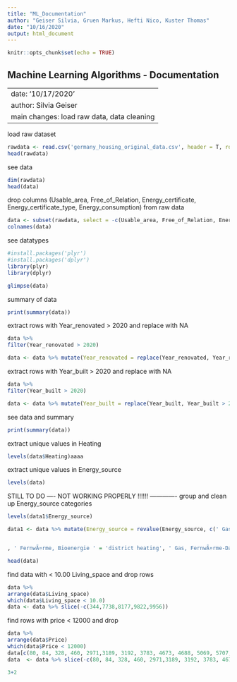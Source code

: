 ```yaml
---
title: "ML_Documentation"
author: "Geiser Silvia, Gruen Markus, Hefti Nico, Kuster Thomas"
date: "10/16/2020"
output: html_document
---
```


```r
knitr::opts_chunk$set(echo = TRUE)
```



## Machine Learning Algorithms - Documentation 

---
date: '10/17/2020'
author: Silvia Geiser
main changes: load raw data, data cleaning
---
load raw dataset
```r
rawdata <- read.csv('germany_housing_original_data.csv', header = T, row.names = 'X')
head(rawdata)
```

see data
```r
dim(rawdata)
head(data)
```


drop columns (Usable_area, Free_of_Relation, Energy_certificate, Energy_certificate_type, Energy_consumption) from raw data
```r
data <- subset(rawdata, select = -c(Usable_area, Free_of_Relation, Energy_certificate, Energy_certificate_type, Energy_consumption))
colnames(data)
```

see datatypes
```r
#install.packages('plyr')
#install.packages('dplyr')
library(plyr)
library(dplyr)

glimpse(data)
```

summary of data
```r
print(summary(data))
```


extract rows with Year_renovated > 2020 and replace with NA
```r
data %>%
filter(Year_renovated > 2020)

data <- data %>% mutate(Year_renovated = replace(Year_renovated, Year_renovated > 2020, NA))
```



extract rows with Year_built > 2020 and replace with NA
```r
data %>%
filter(Year_built > 2020)

data <- data %>% mutate(Year_built = replace(Year_built, Year_built > 2020, NA))
```

see data and summary
```r
print(summary(data))
```
extract unique values in Heating
```r
levels(data$Heating)aaaa
```

extract unique values in Energy_source

```r
levels(data)
```


STILL TO DO ---- NOT WORKING PROPERLY !!!!!! -------------
group and clean up Energy_source categories
```r

levels(data1$Energy_source)

data1 <- data %>% mutate(Energy_source = revalue(Energy_source, c(' Gas ' = 'natural gas', ' Ã–l ' = 'oil')))


, ' FernwÃ¤rme, Bioenergie ' = 'district heating', ' Gas, FernwÃ¤rme-Dampf ' = 'natural gas', ' Solar, Ã–l ' = 'renewable energies', ' Solar, Holz-Hackschnitzel ' = 'renewable energies', ' Erdgas schwer ' = 'natural gas', ' Solar, Holzpellets, Holz ' = 'renewable energies', ' ErdwÃ¤rme ' = 'renewable energies', ' Holzpellets, Strom ' = 'wood', ' Holz ' = 'wood', ' Solar, Erdgas schwer ' = 'renewable energies', ' Solar, Ã–l, Strom, KWK fossil ' = 'renewable energies', ' UmweltwÃ¤rme ' = 'renewable energies', ' KWK erneuerbar ' = 'renewable energies', ' Bioenergie ' = 'renewable energies', ' Solar ' = 'renewable energies', ' Gas, Strom ' = 'natural gas', ' NahwÃ¤rme ' = 'renewable energies', ' Gas, Holz ' = 'natural gas', ' FernwÃ¤rme-Dampf ' = 'district heating', ' Solar, Holzpellets, Ã–l ' = 'renewable energies', ' Erdgas schwer, Bioenergie ' = 'natural gas', ' WÃ¤rmelieferung ' = 'district heating', ' Ã–l, Bioenergie ' = 'oil', ' Gas, Ã–l, Strom ' = 'natural gas', ' Kohle, Holz ' = 'coal', ' Holz, Bioenergie ' = 'wood', ' Holzpellets, Holz ' = 'wood', ' Strom, UmweltwÃ¤rme ' = 'electricity', ' Strom ' = 'electricity', ' ErdwÃ¤rme, Holzpellets ' = 'renewable energies', ' FernwÃ¤rme ' = 'district heating', ' Holzpellets ' = 'wood', ' Gas, Ã–l ' = 'natural gas', ' Holz-Hackschnitzel ' = 'wood', ' Erdgas leicht ' = 'natural gas', ' Strom, Holz ' = 'electricity', ' Ã–l, Strom ' = 'oil', ' Solar, Gas ' = 'renewable energies', ' Holzpellets, Ã–l ' = 'wood', ' Solar, Ã–l, Holz ' = 'renewable energies', ' FlÃ¼ssiggas ' = 'natural gas', ' Solar, Holzpellets ' = 'renewable energies', ' Ã–l, Holz ' = 'oil', ' Erdgas schwer, Holz ' = 'natural gas', ' Gas, Holz-Hackschnitzel ' = 'natural gas', ' Holzpellets, Holz-Hackschnitzel ' = 'wood', ' Solar, Ã–l, Strom ' = 'renewable energies', ' Strom, Kohle ' = 'electricity', ' ErdwÃ¤rme, Solar ' = 'district heating', ' Solar, Ã–l, Bioenergie ' = 'renewable energies', ' Gas, Bioenergie ' = 'natural gas', ' Windenergie ' = 'renewable energies', ' Ã–l, Strom, Holz ' = 'oil', ' Solar, Strom, Bioenergie ' = 'renewable energies', ' Holzpellets, Gas, Ã–l ' = 'wood', ' Strom, Bioenergie ' = 'electricity', ' Erdgas leicht, Erdgas schwer ' = 'natural gas', ' Wasserenergie ' = 'renewable energies', ' Kohle ' = 'coal', ' Solar, Ã–l, Holz-Hackschnitzel ' = 'renewable energies', ' Gas, KWK fossil ' = 'natural gas', ' ErdwÃ¤rme, FernwÃ¤rme ' = 'renewable energies', ' Ã–l, Kohle ' = 'oil', ' FlÃ¼ssiggas, Holz ' = 'natural gas', ' Ã–l, Kohle, Holz ' = 'oil', ' FernwÃ¤rme, NahwÃ¤rme, KWK fossil ' = 'district heating', ' KWK fossil ' = 'district heating', ' ErdwÃ¤rme, Gas ' = 'renewable energies', ' Strom, Kohle, Holz ' = 'electricity', 'KWK regenerativ ' = 'district heating', ' ErdwÃ¤rme, UmweltwÃ¤rme ' = 'renewable energies', ' Solar, UmweltwÃ¤rme ' = 'renewable energies', ' Kohle/Koks ' = 'coal', ' Solar, Gas, Ã–l ' = 'renewable energies', ' Solar, Gas, Wasserenergie ' = 'renewable energies', ' Ã–l, UmweltwÃ¤rme ' = 'oil', ' Solar, Strom ' = 'renewable energies', ' Ã–l, FernwÃ¤rme ' = 'oil', ' FernwÃ¤rme, FlÃ¼ssiggas ' = ' district heating', ' Solar, Holz ' = 'renewable energies', ' Solar, Gas, Holz ' = 'renewable energies', ' Holzpellets, Kohle, Holz ' = 'wood', ' Ã–l, Strom, Kohle, Holz ' = 'oil', ' Strom, Holz-Hackschnitzel ' = 'electricity', ' ErdwÃ¤rme, Solar, UmweltwÃ¤rme ' = 'renewable energies', ' Solar, Gas, Ã–l, Holz ' = 'renewable energies', ' Gas, Strom, Kohle, Holz ' = 'natural gas', ' Gas, Ã–l, Kohle ' = 'natural gas', ' Gas, Kohle, Holz ' = 'natural gas', ' Gas, FernwÃ¤rme ' = 'natural gas', ' Solar, Gas, Strom ' = 'renewable energies', ' Solar, Gas, Strom, Holz ' = 'renewable energies', ' Holzpellets, Gas ' = 'wood', ' ErdwÃ¤rme, Strom ' = 'renewable energies', ' Strom, FlÃ¼ssiggas ' = 'electricity', ' Solar, Bioenergie ' = 'renewable energies', ' Gas, Ã–l, Kohle, Holz ' = 'natural gas', ' Gas, Strom, Holz ' = 'natural gas', ' Gas, Ã–l, Holz ' = 'natural gas', ' Gas, Wasserenergie ' = 'natural gas', ' ErdwÃ¤rme, Solar, Holzpellets, Holz ' = 'district heating', ' Solar, Holzpellets, Strom ', 'renewable energies', warn_missing = F)))
```

```r
head(data)
```


find data with < 10.00 Living_space and drop rows
```r
data %>%
arrange(data$Living_space)
which(data$Living_space < 10.0)
data <- data %>% slice(-c(344,7738,8177,9822,9956))
```


find rows with price < 12000 and drop
```r
data %>%
arrange(data$Price)
which(data$Price < 12000)
data[c(80, 84, 328, 460, 2971,3189, 3192, 3783, 4673, 4688, 5069, 5707, 5708, 5709, 5774, 6079, 6661, 6987, 7591,7656, 7838, 7859, 7997, 8617, 8738, 8868, 8874, 9001, 9019, 9100, 9378, 9681, 9755, 9777, 9798, 9936, 9974, 10352),]
data  <- data %>% slice(-c(80, 84, 328, 460, 2971,3189, 3192, 3783, 4673, 4688, 5069, 5707, 5708, 5709, 5774, 6079, 6661, 6987, 7591,7656, 7838, 7859, 7997, 8617, 8738, 8868, 8874, 9001, 9019, 9100, 9378, 9681, 9755, 9777, 9798, 9936, 9974, 10352))
```

```r
3+2
```



